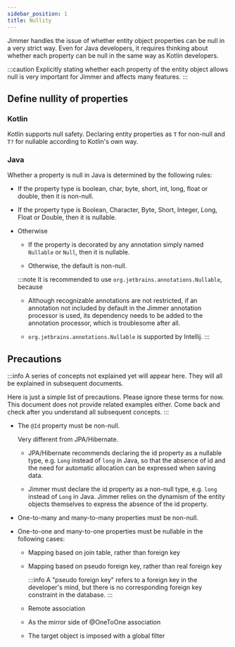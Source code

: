 ```yaml
---
sidebar_position: 1
title: Nullity
---
```


Jimmer handles the issue of whether entity object properties can be null in a very strict way. Even for Java developers, it requires thinking about whether each property can be null in the same way as Kotlin developers.  

:::caution
Explicitly stating whether each property of the entity object allows null is very important for Jimmer and affects many features.
:::

## Define nullity of properties

### Kotlin
Kotlin supports null safety. Declaring entity properties as `T` for non-null and `T?` for nullable according to Kotlin's own way.

### Java

Whether a property is null in Java is determined by the following rules:

-   If the property type is boolean, char, byte, short, int, long, float or double, then it is non-null.

-   If the property type is Boolean, Character, Byte, Short, Integer, Long, Float or Double, then it is nullable.

-   Otherwise
    
    -   If the property is decorated by any annotation simply named `Nullable` or `Null`, then it is nullable.

    -   Otherwise, the default is non-null.

    :::note
    It is recommended to use `org.jetbrains.annotations.Nullable`, because

    -   Although recognizable annotations are not restricted, if an annotation not included by default in the Jimmer annotation processor is used, its dependency needs to be added to the annotation processor, which is troublesome after all. 
    
    -   `org.jetbrains.annotations.Nullable` is supported by Intellij.
    :::

## Precautions  

:::info
A series of concepts not explained yet will appear here. They will all be explained in subsequent documents. 

Here is just a simple list of precautions. Please ignore these terms for now. This document does not provide related examples either. Come back and check after you understand all subsequent concepts.
:::

-   The `@Id` property must be non-null.

    Very different from JPA/Hibernate.

    -   JPA/Hibernate recommends declaring the id property as a nullable type, e.g. `Long` instead of `long` in Java, so that the absence of id and the need for automatic allocation can be expressed when saving data.

    -   Jimmer must declare the id property as a non-null type, e.g. `long` instead of `Long` in Java. Jimmer relies on the dynamism of the entity objects themselves to express the absence of the id property.

-   One-to-many and many-to-many properties must be non-null. 

-   One-to-one and many-to-one properties must be nullable in the following cases:

    -   Mapping based on join table, rather than foreign key

    -   Mapping based on pseudo foreign key, rather than real foreign key

        :::info
        A "pseudo foreign key" refers to a foreign key in the developer's mind, but there is no corresponding foreign key constraint in the database.
        :::

    -   Remote association

    -   As the mirror side of @OneToOne association

    -   The target object is imposed with a global filter
 